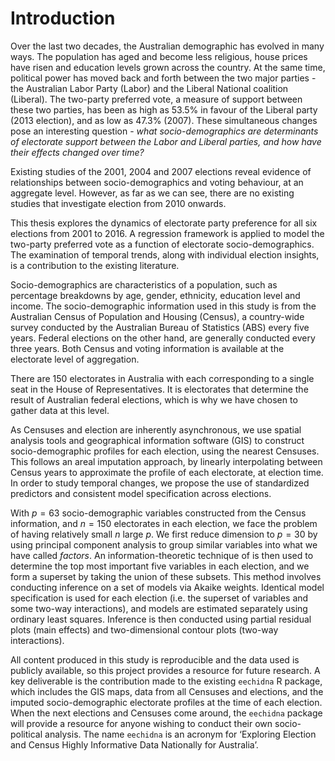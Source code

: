 # Introduction {#ch:intro}

Over the last two decades, the Australian demographic has evolved in many ways. The population has aged and become less religious, house prices have risen and education levels grown across the country. At the same time, political power has moved back and forth between the two major parties - the Australian Labor Party (Labor) and the Liberal National coalition (Liberal). The two-party preferred vote, a measure of support between these two parties, has been as high as 53.5% in favour of the Liberal party (2013 election), and as low as 47.3% (2007). These simultaneous changes pose an interesting question - *what socio-demographics are determinants of electorate support between the Labor and Liberal parties, and how have their effects changed over time?*

Existing studies of the 2001, 2004 and 2007 elections reveal evidence of relationships between socio-demographics and voting behaviour, at an aggregate level. However, as far as we can see, there are no existing studies that investigate election from 2010 onwards.

This thesis explores the dynamics of electorate party preference for all six elections from 2001 to 2016. A regression framework is applied to model the two-party preferred vote as a function of electorate socio-demographics. The examination of temporal trends, along with individual election insights, is a contribution to the existing literature.

Socio-demographics are characteristics of a population, such as percentage breakdowns by age, gender, ethnicity, education level and income. The socio-demographic information used in this study is from the Australian Census of Population and Housing (Census), a country-wide survey conducted by the Australian Bureau of Statistics (ABS) every five years. Federal elections on the other hand, are generally conducted every three years. Both Census and voting information is available at the electorate level of aggregation.

There are 150 electorates in Australia with each corresponding to a single seat in the House of Representatives. It is electorates that determine the result of Australian federal elections, which is why we have chosen to gather data at this level.

As Censuses and election are inherently asynchronous, we use spatial analysis tools and geographical information software (GIS) to construct socio-demographic profiles for each election, using the nearest Censuses. This follows an areal imputation approach, by linearly interpolating between Census years to approximate the profile of each electorate, at election time. In order to study temporal changes, we propose the use of standardized predictors and consistent model specification across elections.

With $p = 63$ socio-demographic variables constructed from the Census information, and $n = 150$ electorates in each election, we face the problem of having relatively small $n$ large $p$. We first reduce dimension to $p = 30$ by using principal component analysis to group similar variables into what we have called *factors*. An information-theoretic technique of is then used to determine the top most important five variables in each election, and we form a superset by taking the union of these subsets. This method involves conducting inference on a set of models via Akaike weights. Identical model specification is used for each election (i.e. the superset of variables and some two-way interactions), and models are estimated separately using ordinary least squares. Inference is then conducted using partial residual plots (main effects) and two-dimensional contour plots (two-way interactions).

All content produced in this study is reproducible and the data used is publicly available, so this project provides a resource for future research. A key deliverable is the contribution made to the existing `eechidna` R package, which includes the GIS maps, data from all Censuses and elections, and the imputed socio-demographic electorate profiles at the time of each election. When the next elections and Censuses come around, the `eechidna` package will provide a resource for anyone wishing to conduct their own socio-political analysis. The name `eechidna` is an acronym for 'Exploring Election and Census Highly Informative Data Nationally for Australia'.

